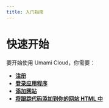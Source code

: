 ```yaml
---
title: 入门指南
---
```


# 快速开始

要开始使用 Umami Cloud，你需要：

- **[注册](/docs/cloud/sign-up)** 
- **[登录应用程序](/docs/cloud/login)** 
- **[添加网站](/docs/cloud/add-a-website)** 
- **[将跟踪代码添加到你的网站 HTML 中](/docs/cloud/collect-data)**
